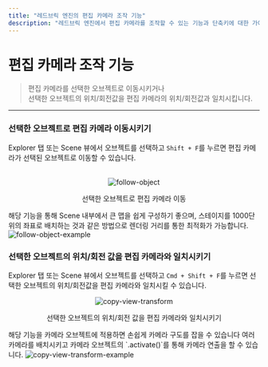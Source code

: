 ```yaml
---
title: "레드브릭 엔진의 편집 카메라 조작 기능"
description: "레드브릭 엔진에서 편집 카메라를 조작할 수 있는 기능과 단축키에 대한 가이드."
---
```


# 편집 카메라 조작 기능

> 편집 카메라를 선택한 오브젝트로 이동시키거나  
선택한 오브젝트의 위치/회전값을 편집 카메라의 위치/회전값과 일치시킵니다.

---

### 선택한 오브젝트로 편집 카메라 이동시키기

Explorer 탭 또는 Scene 뷰에서 오브젝트를 선택하고 `Shift + F`를 누르면 편집 카메라가 선택된 오브젝트로 이동할 수 있습니다.  
<br/>
<center>
    <img src='/images/engine/edit-camera-related/edit-camera-related_follow-object.gif' alt='follow-object' loading="lazy" decoding="async" style={{width: '100%'}}/>
    <p style={{margin:"0"}}>
        선택한 오브젝트로 편집 카메라 이동
    </p>
</center>
<Callout type="info">
    해당 기능을 통해 Scene 내부에서 큰 맵을 쉽게 구성하기 좋으며,  
    스테이지를 1000단위의 좌표로 배치하는 것과 같은 방법으로 렌더링 거리를 통한 최적화가 가능합니다.
    <img src='/images/engine/edit-camera-related/edit-camera-related_follow-object-example.gif' alt='follow-object-example' loading="lazy" decoding="async" style={{width: '100%', marginTop: "15px", marginBottom: "15px"}}/>
</Callout>

### 선택한 오브젝트의 위치/회전 값을 편집 카메라와 일치시키기

Explorer 탭 또는 Scene 뷰에서 오브젝트를 선택하고 `Cmd + Shift + F`를 누르면 선택한 오브젝트의 위치/회전값을 편집 카메라와 일치시킬 수 있습니다.
<br/>
<center>
    <img src='/images/engine/edit-camera-related/edit-camera-related_copy-view-transform.gif' alt='copy-view-transform' loading="lazy" decoding="async" style={{width: '100%'}}/>
    <p style={{margin:"0"}}>
        선택한 오브젝트의 위치/회전 값을 편집 카메라와 일치시키기
    </p>
</center>
<Callout type="info">
    해당 기능을 카메라 오브젝트에 적용하면 손쉽게 카메라 구도를 잡을 수 있습니다  
    여러 카메라를 배치시키고 카메라 오브젝트의 `.activate()`를 통해 카메라 연출을 할 수 있습니다.
    <img src='/images/engine/edit-camera-related/edit-camera-related_copy-view-transform-example.gif' alt='copy-view-transform-example' loading="lazy" decoding="async" style={{width: '100%', marginTop: "15px", marginBottom: "15px"}}/>
</Callout>